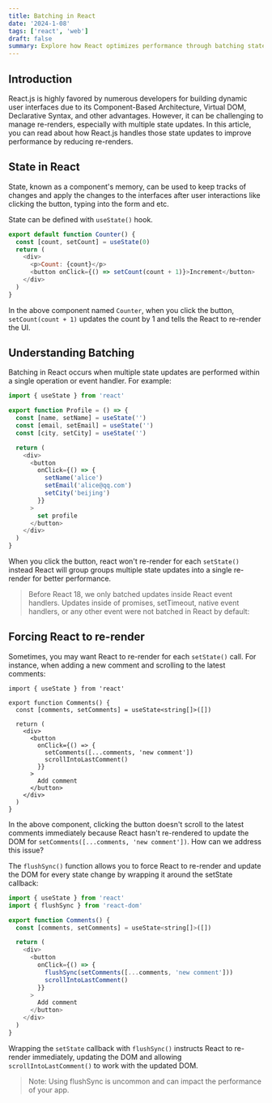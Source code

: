 ```yaml
---
title: Batching in React
date: '2024-1-08'
tags: ['react', 'web']
draft: false
summary: Explore how React optimizes performance through batching state updates, alongside techniques for enforcing immediate re-renders when necessary
---
```


## Introduction

React.js is highly favored by numerous developers for building dynamic user interfaces due to its Component-Based Architecture, Virtual DOM, Declarative Syntax, and other advantages. However, it can be challenging to manage re-renders, especially with multiple state updates. In this article, you can read about how React.js handles those state updates to improve performance by reducing re-renders.

<TOCInline toc={props.toc} exclude="Introduction" />

## State in React

State, known as a component's memory, can be used to keep tracks of changes and apply the changes to the interfaces after user interactions like clicking the button, typing into the form and etc.

State can be defined with `useState()` hook.

```javascript
export default function Counter() {
  const [count, setCount] = useState(0)
  return (
    <div>
      <p>Count: {count}</p>
      <button onClick={() => setCount(count + 1)}>Increment</button>
    </div>
  )
}
```

In the above component named `Counter`, when you click the button, `setCount(count + 1)` updates the count by 1 and tells the React to re-render the UI.

## Understanding Batching

Batching in React occurs when multiple state updates are performed within a single operation or event handler. For example:

```javascript
import { useState } from 'react'

export function Profile = () => {
  const [name, setName] = useState('')
  const [email, setEmail] = useState('')
  const [city, setCity] = useState('')

  return (
    <div>
      <button
        onClick={() => {
          setName('alice')
          setEmail('alice@qq.com')
          setCity('beijing')
        }}
      >
        set profile
      </button>
    </div>
  )
}
```

When you click the button, react won't re-render for each `setState()` instead React will group groups multiple state updates into a single re-render for better performance.

> Before React 18, we only batched updates inside React event handlers. Updates inside of promises, setTimeout, native event handlers, or any other event were not batched in React by default:

## Forcing React to re-render

Sometimes, you may want React to re-render for each `setState()` call. For instance, when adding a new comment and scrolling to the latest comments:

```
import { useState } from 'react'

export function Comments() {
  const [comments, setComments] = useState<string[]>([])

  return (
    <div>
      <button
        onClick={() => {
          setComments([...comments, 'new comment'])
          scrollIntoLastComment()
        }}
      >
        Add comment
      </button>
    </div>
  )
}
```

In the above component, clicking the button doesn't scroll to the latest comments immediately because React hasn't re-rendered to update the DOM for `setComments([...comments, 'new comment'])`. How can we address this issue?

The `flushSync()` function allows you to force React to re-render and update the DOM for every state change by wrapping it around the setState callback:

```javascript
import { useState } from 'react'
import { flushSync } from 'react-dom'

export function Comments() {
  const [comments, setComments] = useState<string[]>([])

  return (
    <div>
      <button
        onClick={() => {
          flushSync(setComments([...comments, 'new comment']))
          scrollIntoLastComment()
        }}
      >
        Add comment
      </button>
    </div>
  )
}

```

Wrapping the `setState` callback with `flushSync()` instructs React to re-render immediately, updating the DOM and allowing `scrollIntoLastComment()` to work with the updated DOM.

> Note: Using flushSync is uncommon and can impact the performance of your app.
